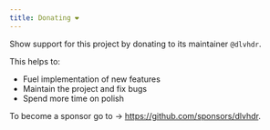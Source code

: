 ```yaml
---
title: Donating ❤️
---
```


Show support for this project by donating to its maintainer `@dlvhdr`.

This helps to:

- Fuel implementation of new features
- Maintain the project and fix bugs
- Spend more time on polish

To become a sponsor go to → https://github.com/sponsors/dlvhdr.
